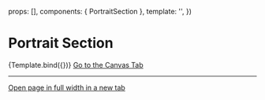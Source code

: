 
<Meta title="Sections/Content/Portrait" component={PortraitSection} />

  props: [],
  components: { PortraitSection },
  template: '<PortraitSection />',
})

# Portrait Section

<Canvas>
  <Story name="Example">{Template.bind({})}</Story>
</Canvas>

<ArgsTable story="Example" />

<a href="?path=/story/sections-content-portait--example">
  Go to the Canvas Tab
</a>

---

<a href="?id=sections-content-portait--example" target="_blank">
  Open page in full width in a new tab
</a>
